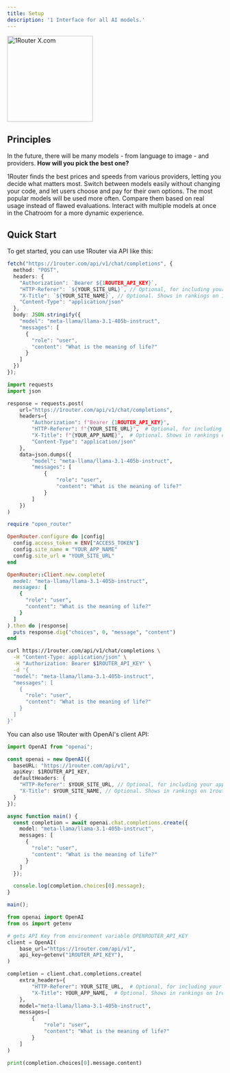 ```yaml
---
title: Setup
description: '1 Interface for all AI models.'
---
```


<img
  className="block"
  src="/images/1router-qrcode.png"
  alt="1Router X.com"
  width="200"
/>

## Principles

In the future, there will be many models - from language to image - and providers. **How will you pick the best one?**

<CardGroup cols={2}>
  <Card
    title="Price and Performance"
    icon="dollar-sign"
    href="#"
  >
    1Router finds the best prices and speeds from various providers, letting you decide what matters most.
  </Card>
  <Card
    title="Seamless API"
    icon="code"
    href="#"
  >
    Switch between models easily without changing your code, and let users choose and pay for their own options.
  </Card>
  <Card
    title="Usage Over Evals"
    icon="chart-line"
    href="#"
  >
    The most popular models will be used more often. Compare them based on real usage instead of flawed evaluations.
  </Card>
  <Card
    title="Chatroom Feature"
    icon="comments"
    href="#"
  >
    Interact with multiple models at once in the Chatroom for a more dynamic experience.
  </Card>
</CardGroup>


## Quick Start



To get started, you can use 1Router via API like this:

<CodeGroup>

```typescript typescript
fetch("https://1router.com/api/v1/chat/completions", {
  method: "POST",
  headers: {
    "Authorization": `Bearer ${1ROUTER_API_KEY}`,
    "HTTP-Referer": `${YOUR_SITE_URL}`, // Optional, for including your app on 1router.com rankings.
    "X-Title": `${YOUR_SITE_NAME}`, // Optional. Shows in rankings on 1router.com.
    "Content-Type": "application/json"
  },
  body: JSON.stringify({
    "model": "meta-llama/llama-3.1-405b-instruct",
    "messages": [
      {
        "role": "user",
        "content": "What is the meaning of life?"
      }
    ]
  })
});

```

```python python
import requests
import json

response = requests.post(
    url="https://1router.com/api/v1/chat/completions",
    headers={
        "Authorization": f"Bearer {1ROUTER_API_KEY}",
        "HTTP-Referer": f"{YOUR_SITE_URL}",  # Optional, for including your app on 1router.com rankings.
        "X-Title": f"{YOUR_APP_NAME}",  # Optional. Shows in rankings on 1router.com.
        "Content-Type": "application/json"
    },
    data=json.dumps({
        "model": "meta-llama/llama-3.1-405b-instruct",
        "messages": [
            {
                "role": "user",
                "content": "What is the meaning of life?"
            }
        ]
    })
)

```

```ruby ruby
require "open_router"

OpenRouter.configure do |config|
  config.access_token = ENV["ACCESS_TOKEN"]
  config.site_name = "YOUR_APP_NAME"
  config.site_url = "YOUR_SITE_URL"
end

OpenRouter::Client.new.complete(
  model: "meta-llama/llama-3.1-405b-instruct",
  messages: [
    {
      "role": "user",
      "content": "What is the meaning of life?"
    }
  ]
).then do |response|
  puts response.dig("choices", 0, "message", "content")
end


```

```bash shell
curl https://1router.com/api/v1/chat/completions \
  -H "Content-Type: application/json" \
  -H "Authorization: Bearer $1ROUTER_API_KEY" \
  -d '{
  "model": "meta-llama/llama-3.1-405b-instruct",
  "messages": [
    {
      "role": "user",
      "content": "What is the meaning of life?"
    }
  ]
}'


```
</CodeGroup>

You can also use 1Router with OpenAI's client API:

<CodeGroup>

```typescript typescript
import OpenAI from "openai";

const openai = new OpenAI({
  baseURL: "https://1router.com/api/v1",
  apiKey: $1ROUTER_API_KEY,
  defaultHeaders: {
    "HTTP-Referer": $YOUR_SITE_URL, // Optional, for including your app on 1router.com rankings.
    "X-Title": $YOUR_SITE_NAME, // Optional. Shows in rankings on 1router.com.
  }
});

async function main() {
  const completion = await openai.chat.completions.create({
    model: "meta-llama/llama-3.1-405b-instruct",
    messages: [
      {
        "role": "user",
        "content": "What is the meaning of life?"
      }
    ]
  });

  console.log(completion.choices[0].message);
}

main();


```

```python python
from openai import OpenAI
from os import getenv

# gets API Key from environment variable OPENROUTER_API_KEY
client = OpenAI(
    base_url="https://1router.com/api/v1",
    api_key=getenv("1ROUTER_API_KEY"),
)

completion = client.chat.completions.create(
    extra_headers={
        "HTTP-Referer": YOUR_SITE_URL,  # Optional, for including your app on 1router.com rankings.
        "X-Title": YOUR_APP_NAME,  # Optional. Shows in rankings on 1router.com.
    },
    model="meta-llama/llama-3.1-405b-instruct",
    messages=[
        {
            "role": "user",
            "content": "What is the meaning of life?"
        }
    ]
)

print(completion.choices[0].message.content)

```
</CodeGroup>